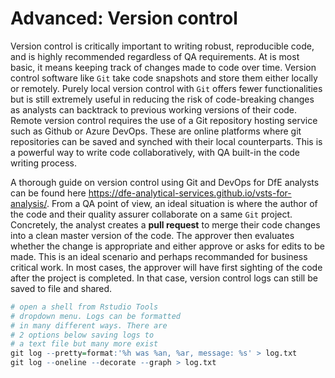# Advanced: Version control{#VC}

Version control is critically important to writing robust, reproducible code, and is highly recommended regardless of QA requirements. At is most basic, it means keeping track of changes made to code over time. Version control software like `Git` take code snapshots and store them either locally or remotely. Purely local version control with `Git` offers fewer functionalities but is still extremely useful in reducing the risk of code-breaking changes as analysts can backtrack to previous working versions of their code. Remote version control requires the use of a Git repository hosting service such as Github or Azure DevOps. These are online platforms where git repositories can be saved and synched with their local counterparts. This is a powerful way to write code collaboratively, with QA built-in the code writing process. 

A thorough guide on version control using Git and DevOps for DfE analysts can be found here <https://dfe-analytical-services.github.io/vsts-for-analysis/>. From a QA point of view, an ideal situation is where the author of the code and their quality assurer collaborate on a same `Git` project. Concretely, the analyst creates a **pull request** to merge their code changes into a clean master version of the code. The approver then evaluates whether the change is appropriate and either approve or asks for edits to be made. This is an ideal scenario and perhaps recommanded for business critical work. In most cases, the approver will have first sighting of the code after the project is completed. In that case, version control logs can still be saved to file and shared. 

```r
# open a shell from Rstudio Tools
# dropdown menu. Logs can be formatted
# in many different ways. There are 
# 2 options below saving logs to 
# a text file but many more exist
git log --pretty=format:'%h was %an, %ar, message: %s' > log.txt
git log --oneline --decorate --graph > log.txt

```

